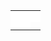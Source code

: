 {{en/Scenarios by size}}

{|
|-

|style="border:none;background:white"|
{{en/Scenario/Water and Mountains}}

|style="border:none;background:white"|
{{en/Scenario/Florida}}

|style="border:none;background:white"|
{{en/Scenario/Iceland}}

|-
|style="border:none;background:white"|
{{en/Scenario/Kloof}}

|style="border:none;background:white"|
{{en/Scenario/German Reunification}}

|style="border:none;background:white"|
{{en/Scenario/New Industries 2}}

|-
|style="border:none;background:white"|
{{en/Scenario/The Barrens}}

|style="border:none;background:white"|
{{en/Scenario/Flevoland}}

|style="border:none;background:white"|
{{en/Scenario/Elephant}}

|-
|style="border:none;background:white"|
{{en/Scenario/South West France}}

|style="border:none;background:white"|
{{en/Scenario/UltimaV Britannia}}

|-
|style="border:none;background:white"|
{{en/Scenario/Stuttgart}}

|style="border:none;background:white"|
{{en/Scenario/France}}

|}